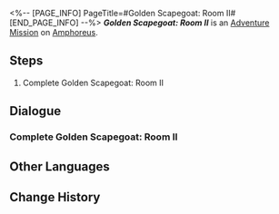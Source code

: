 <%-- [PAGE_INFO]
PageTitle=#Golden Scapegoat: Room II#
[END_PAGE_INFO] --%>
{{Stub|Dialogue.}}
{{Mission Infobox
|id            = 8030111
|title         = 
|image         = <!--Mission Golden Scapegoat Room II.png-->
|type          = Adventure
|event_name    = 
|chapter       = 
|requirements  = {{subst:void|<!--Unknown: {"Type":"Manual"}-->}}
|summary       = <!--official mission summary from Fate's Atlas-->
|characters    = Trailblazer
|startLocation = [[Amphoreus]] - [[Golden Scapegoat: Room II]]
|world         = Amphoreus
|area          = Golden Scapegoat: Room II
|prev          = 
|next          = 
|rewards       = 
}}
'''''Golden Scapegoat: Room II''''' is an [[Adventure Mission]] on [[Amphoreus]].

==Steps==
# Complete Golden Scapegoat: Room II

<!--
==Gameplay Notes==

--><!--
==Trial Character==

-->
==Dialogue==
{{Stub Dialogue}}
===Complete Golden Scapegoat: Room II{{subst:void|<!--803011101-->}}===
{{Mission Description|type=adventure|location=Golden Scapegoat: Room II|Every room in the hypogeum is protected by a seal, with this one bound by Golden Scapegoat. Only by solving its mystery can one proceed onward.}}
{{Dialogue Start}}

{{Dialogue End}}

==Other Languages==
{{Other Languages
|en   = Golden Scapegoat: Room II
|zhs  = 黄金替罪羊-房间Ⅱ
|zht  = 黃金替罪羔羊-房間Ⅱ
|ja   = 黄金のスケープゴート：部屋II
|ko   = 황금 희생양-방Ⅱ
|es   = Chivo expiatorio dorado: sala II
|fr   = Salle II du Bouc émissaire doré
|ru   = Золотое руно отпущения II
|th   = แพะรับบาปทองคำ: ห้อง II
|vi   = Con Dê Gánh Tội Vàng: Phòng II
|de   = Goldener Sündenbock: Raum II
|id   = Kambing Hitam Emas: Ruangan II
|pt   = Bode Expiatório Dourado: Sala II
}}

==Change History==
{{Change History|3.0}}
